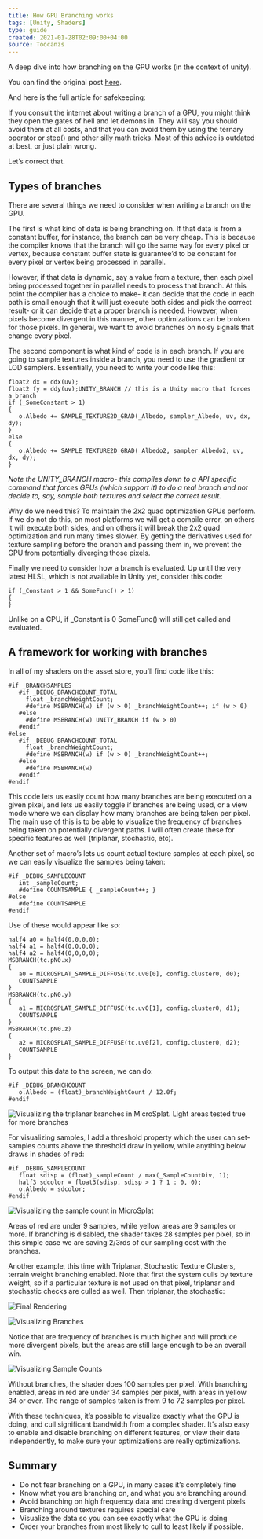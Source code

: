 ```yaml
---
title: How GPU Branching works
tags: [Unity, Shaders]
type: guide
created: 2021-01-28T02:09:00+04:00
source: Toocanzs
---
```


A deep dive into how branching on the GPU works (in the context of unity).

You can find the original post [here](https://medium.com/@jasonbooth_86226/branching-on-a-gpu-18bfc83694f2).

And here is the full article for safekeeping:

If you consult the internet about writing a branch of a GPU, you might think they open the gates of hell and let demons in. They will say you should avoid them at all costs, and that you can avoid them by using the ternary operator or step() and other silly math tricks. Most of this advice is outdated at best, or just plain wrong.

Let’s correct that.

## Types of branches

There are several things we need to consider when writing a branch on the GPU.

The first is what kind of data is being branching on. If that data is from a constant buffer, for instance, the branch can be very cheap. This is because the compiler knows that the branch will go the same way for every pixel or vertex, because constant buffer state is guarantee’d to be constant for every pixel or vertex being processed in parallel.

However, if that data is dynamic, say a value from a texture, then each pixel being processed together in parallel needs to process that branch. At this point the compiler has a choice to make- it can decide that the code in each path is small enough that it will just execute both sides and pick the correct result- or it can decide that a proper branch is needed. However, when pixels become divergent in this manner, other optimizations can be broken for those pixels. In general, we want to avoid branches on noisy signals that change every pixel.

The second component is what kind of code is in each branch. If you are going to sample textures inside a branch, you need to use the gradient or LOD samplers. Essentially, you need to write your code like this:

```hlsl
float2 dx = ddx(uv);
float2 fy = ddy(uv);UNITY_BRANCH // this is a Unity macro that forces a branch
if (_SomeConstant > 1)
{
   o.Albedo += SAMPLE_TEXTURE2D_GRAD(_Albedo, sampler_Albedo, uv, dx, dy);
}
else
{
   o.Albedo += SAMPLE_TEXTURE2D_GRAD(_Albedo2, sampler_Albedo2, uv, dx, dy);
}
```

*Note the UNITY_BRANCH macro- this compiles down to a API specific command that forces GPUs (which support it) to do a real branch and not decide to, say, sample both textures and select the correct result.*

Why do we need this? To maintain the 2x2 quad optimization GPUs perform. If we do not do this, on most platforms we will get a compile error, on others it will execute both sides, and on others it will break the 2x2 quad optimization and run many times slower. By getting the derivatives used for texture sampling before the branch and passing them in, we prevent the GPU from potentially diverging those pixels.

Finally we need to consider how a branch is evaluated. Up until the very latest HLSL, which is not available in Unity yet, consider this code:

```hlsl
if (_Constant > 1 && SomeFunc() > 1)
{
}
```

Unlike on a CPU, if _Constant is 0 SomeFunc() will still get called and evaluated.

## A framework for working with branches

In all of my shaders on the asset store, you’ll find code like this:

```hlsl
#if _BRANCHSAMPLES
   #if _DEBUG_BRANCHCOUNT_TOTAL
     float _branchWeightCount;
     #define MSBRANCH(w) if (w > 0) _branchWeightCount++; if (w > 0)
   #else
     #define MSBRANCH(w) UNITY_BRANCH if (w > 0)
   #endif
#else
   #if _DEBUG_BRANCHCOUNT_TOTAL
     float _branchWeightCount;
     #define MSBRANCH(w) if (w > 0) _branchWeightCount++;
   #else
     #define MSBRANCH(w)
   #endif
#endif
```

This code lets us easily count how many branches are being executed on a given pixel, and lets us easily toggle if branches are being used, or a view mode where we can display how many branches are being taken per pixel. The main use of this is to be able to visualize the frequency of branches being taken on potentially divergent paths. I will often create these for specific features as well (triplanar, stochastic, etc).

Another set of macro’s lets us count actual texture samples at each pixel, so we can easily visualize the samples being taken:

```hlsl
#if _DEBUG_SAMPLECOUNT
   int _sampleCount;
   #define COUNTSAMPLE { _sampleCount++; }
#else
   #define COUNTSAMPLE
#endif
```

Use of these would appear like so:

```hlsl
half4 a0 = half4(0,0,0,0);
half4 a1 = half4(0,0,0,0);
half4 a2 = half4(0,0,0,0);
MSBRANCH(tc.pN0.x)
{
   a0 = MICROSPLAT_SAMPLE_DIFFUSE(tc.uv0[0], config.cluster0, d0);
   COUNTSAMPLE
}
MSBRANCH(tc.pN0.y)
{
   a1 = MICROSPLAT_SAMPLE_DIFFUSE(tc.uv0[1], config.cluster0, d1);
   COUNTSAMPLE
}
MSBRANCH(tc.pN0.z)
{
   a2 = MICROSPLAT_SAMPLE_DIFFUSE(tc.uv0[2], config.cluster0, d2);
   COUNTSAMPLE
}
```

To output this data to the screen, we can do:

```hlsl
#if _DEBUG_BRANCHCOUNT
   o.Albedo = (float)_branchWeightCount / 12.0f;
#endif
```

![Visualizing the triplanar branches in MicroSplat. Light areas tested true for more branches](/img/tips/how-gpu-branching-works/albedo-preview.png "Visualizing the triplanar branches in MicroSplat. Light areas tested true for more branches")

For visualizing samples, I add a threshold property which the user can set- samples counts above the threshold draw in yellow, while anything below draws in shades of red:

```hlsl
#if _DEBUG_SAMPLECOUNT
   float sdisp = (float)_sampleCount / max(_SampleCountDiv, 1);
   half3 sdcolor = float3(sdisp, sdisp > 1 ? 1 : 0, 0);
   o.Albedo = sdcolor;
#endif
```

![Visualizing the sample count in MicroSplat](/img/tips/how-gpu-branching-works/sample-count.png "Visualizing the sample count in MicroSplat")

Areas of red are under 9 samples, while yellow areas are 9 samples or more. If branching is disabled, the shader takes 28 samples per pixel, so in this simple case we are saving 2/3rds of our sampling cost with the branches.

Another example, this time with Triplanar, Stochastic Texture Clusters, terrain weight branching enabled. Note that first the system culls by texture weight, so if a particular texture is not used on that pixel, triplanar and stochastic checks are culled as well. Then triplanar, the stochastic:

![Final Rendering](/img/tips/how-gpu-branching-works/stochastic-preview.png "Final Rendering")

![Visualizing Branches](/img/tips/how-gpu-branching-works/stochastic-branches.png "Visualizing Branches")

Notice that are frequency of branches is much higher and will produce more divergent pixels, but the areas are still large enough to be an overall win.

![Visualizing Sample Counts](/img/tips/how-gpu-branching-works/stochastic-samples.png "Visualizing Sample Counts")

Without branches, the shader does 100 samples per pixel. With branching enabled, areas in red are under 34 samples per pixel, with areas in yellow 34 or over. The range of samples taken is from 9 to 72 samples per pixel.

With these techniques, it’s possible to visualize exactly what the GPU is doing, and cull significant bandwidth from a complex shader. It’s also easy to enable and disable branching on different features, or view their data independently, to make sure your optimizations are really optimizations.

## Summary

- Do not fear branching on a GPU, in many cases it’s completely fine
- Know what you are branching on, and what you are branching around.
- Avoid branching on high frequency data and creating divergent pixels
- Branching around textures requires special care
- Visualize the data so you can see exactly what the GPU is doing
- Order your branches from most likely to cull to least likely if possible.